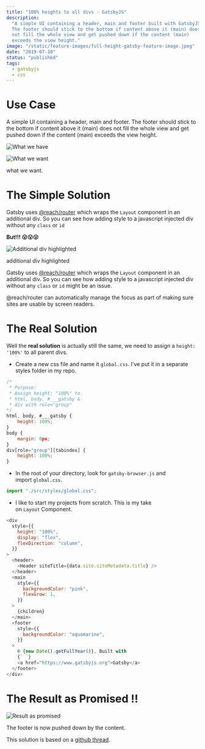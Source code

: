 ```yaml
---
title: "100% heights to all divs - GatsbyJS"
description:
  "A simple UI containing a header, main and footer built with GatsbyJS.
  The footer should stick to the bottom if content above it (main) does
  not fill the whole view and get pushed down if the content (main)
  exceeds the view height."
image: "/static/feature-images/full-height-gatsby-feature-image.jpeg"
date: "2019-07-10"
status: "published"
tags:
  - gatsbyjs
  - css
---
```



# Use Case

A simple UI containing a header, main and footer. The footer should stick to the bottom if content above it (main) does not fill the whole view and get pushed down if the content (main) exceeds the view height.

<Image
  client:load
  extendWidth
  alt="What we have"
  caption="What we have"
  src="/static/post-images/full-height-gatsby/what-we-have.png"
/>

<Image
  client:load
  extendWidth
  alt="What we want"
  caption="What we want"
  src="/static/post-images/full-height-gatsby/what-we-want.png"
/>

what we want.

# The Simple Solution

Gatsby uses [@reach/router](https://github.com/reach/router) which wraps the `Layout` component in an additional div. So you can see how adding style to a javascript injected div without any `class` or `id`

**But!!! 😮😮😮**

<Image
  client:load
  extendWidth
  alt="Additional div highlighted"
  caption="Additional div highlighted"
  src="/static/post-images/full-height-gatsby/additional-div-highlighted.png"
/>

additional div highlighted

Gatsby uses [@reach/router](https://github.com/reach/router) which wraps the `Layout` component in an additional div. So you can see how adding style to a javascript injected div without any `class` or `id` might be an issue.

@reach/router can automatically manage the focus as part of making sure sites are usable by screen readers.

# The Real Solution

Well the **real solution** is actually still the same, we need to assign a `height: '100%'` to all parent divs.

- Create a new css file and name it `global.css`. I’ve put it in a separate styles folder in my repo.

```js
/*
 * Purpose:
 * Assign height: "100%" to
 * html, body, #___gatsby &
 * div with role="group"
*/
html, body, #___gatsby {
    height: 100%;
}
body {
    margin: 0px;
}
div[role="group"][tabindex] {
    height: 100%;
}
```

- In the root of your directory, look for `gatsby-browser.js` and import `global.css`.

```js
import "./src/styles/global.css";
```

- I like to start my projects from scratch. This is my take on `Layout` Component.

```js
<div
  style={{
    height: "100%",
    display: "flex",
    flexDirection: "column",
  }}
>
  <header>
    <Header siteTitle={data.site.siteMetadata.title} />
  </header>
  <main
    style={{
      backgroundColor: "pink",
      flexGrow: 1,
    }}
  >
    {children}
  </main>
  <footer
    style={{
      backgroundColor: "aquamarine",
    }}
  >
    © {new Date().getFullYear()}, Built with
    {` `}
    <a href="https://www.gatsbyjs.org">Gatsby</a>
  </footer>
</div>
```

# The Result as Promised !!

<Image
  client:load
  extendWidth
  alt="Result as promised"
  caption="Result as promised"
  src="/static/post-images/full-height-gatsby/result-as-promised.gif"
/>

The footer is now pushed down by the content.

This solution is based on a [github thread](https://github.com/gatsbyjs/gatsby/issues/7310).
